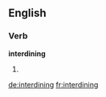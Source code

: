 ==English==

===Verb===
'''interdining'''

# {{present participle of|interdine}}

[[de:interdining]]
[[fr:interdining]]
